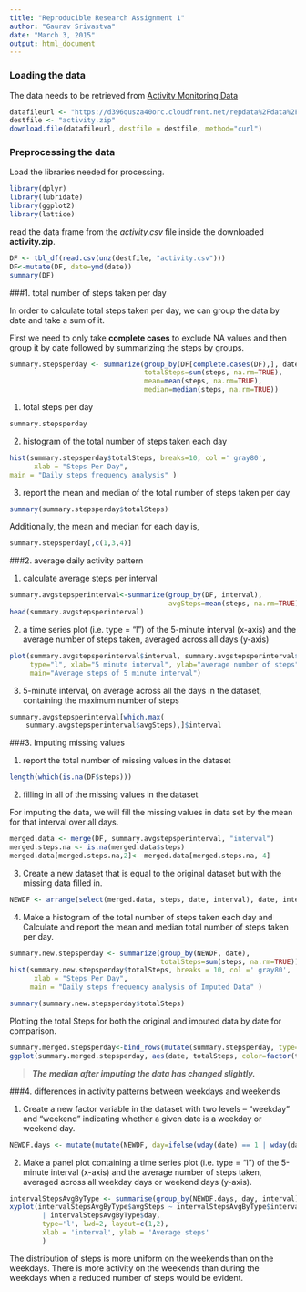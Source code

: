 ```yaml
---
title: "Reproducible Research Assignment 1"
author: "Gaurav Srivastva"
date: "March 3, 2015"
output: html_document
---
```


### Loading the data

The data needs to be retrieved from [Activity Monitoring Data](https://d396qusza40orc.cloudfront.net/repdata%2Fdata%2Factivity.zip "Activity Monitoring Data")

```r
datafileurl <- "https://d396qusza40orc.cloudfront.net/repdata%2Fdata%2Factivity.zip"
destfile <- "activity.zip"
download.file(datafileurl, destfile = destfile, method="curl")
```

### Preprocessing the data

Load the libraries needed for processing.

```r
library(dplyr)
library(lubridate)
library(ggplot2)
library(lattice)
```

read the data frame from the *activity.csv* file inside the downloaded **activity.zip**.

```r
DF <- tbl_df(read.csv(unz(destfile, "activity.csv")))
DF<-mutate(DF, date=ymd(date))
summary(DF)
```

###1. total number of steps taken per day

In order to calculate total steps taken per day, we can group the data by date and take a sum of it.

First we need to only take **complete cases** to exclude NA values and then group it by date followed by summarizing the steps by groups.

```r
summary.stepsperday <- summarize(group_by(DF[complete.cases(DF),], date), 
                                 totalSteps=sum(steps, na.rm=TRUE),
                                 mean=mean(steps, na.rm=TRUE),
                                 median=median(steps, na.rm=TRUE))
```

1. total steps per day

```r
summary.stepsperday
```

2. histogram of the total number of steps taken each day

```r
hist(summary.stepsperday$totalSteps, breaks=10, col =' gray80',
      xlab = "Steps Per Day",
main = "Daily steps frequency analysis" )
```

3. report the mean and median of the total number of steps taken per day
```r
summary(summary.stepsperday$totalSteps)
```

Additionally, the mean and median for each day is,
```r
summary.stepsperday[,c(1,3,4)]
```

###2. average daily activity pattern

1. calculate average steps per interval

```r
summary.avgstepsperinterval<-summarize(group_by(DF, interval), 
                                       avgSteps=mean(steps, na.rm=TRUE))
head(summary.avgstepsperinterval)
```

2. a time series plot (i.e. type = "l") of the 5-minute interval (x-axis) and the average number of steps taken, averaged across all days (y-axis)

```r
plot(summary.avgstepsperinterval$interval, summary.avgstepsperinterval$avgSteps, 
     type="l", xlab="5 minute interval", ylab="average number of steps", 
     main="Average steps of 5 minute interval")
```

3. 5-minute interval, on average across all the days in the dataset, containing the maximum number of steps

```r
summary.avgstepsperinterval[which.max(
    summary.avgstepsperinterval$avgSteps),]$interval
```

###3. Imputing missing values

1. report the total number of missing values in the dataset

```r
length(which(is.na(DF$steps)))
```

2. filling in all of the missing values in the dataset

For imputing the data, we will fill the missing values in data set by the mean for that interval over all days.

```r
merged.data <- merge(DF, summary.avgstepsperinterval, "interval")
merged.steps.na <- is.na(merged.data$steps)
merged.data[merged.steps.na,2]<- merged.data[merged.steps.na, 4]
```

3. Create a new dataset that is equal to the original dataset but with the missing data filled in.

```r
NEWDF <- arrange(select(merged.data, steps, date, interval), date, interval)
```

4. Make a histogram of the total number of steps taken each day and Calculate and report the mean and median total number of steps taken per day. 

```r
summary.new.stepsperday <- summarize(group_by(NEWDF, date), 
                                     totalSteps=sum(steps, na.rm=TRUE))
hist(summary.new.stepsperday$totalSteps, breaks = 10, col =' gray80',
      xlab = "Steps Per Day",
     main = "Daily steps frequency analysis of Imputed Data" )

summary(summary.new.stepsperday$totalSteps)
```

Plotting the total Steps for both the original and imputed data by date for comparison.

```r
summary.merged.stepsperday<-bind_rows(mutate(summary.stepsperday, type="original"), mutate(summary.new.stepsperday, type="imputed"))
ggplot(summary.merged.stepsperday, aes(date, totalSteps, color=factor(type)))+geom_line()

```

> ***The median after imputing the data has changed slightly.*** 

###4. differences in activity patterns between weekdays and weekends

1. Create a new factor variable in the dataset with two levels – “weekday” and “weekend” indicating whether a given date is a weekday or weekend day.

```r
NEWDF.days <- mutate(mutate(NEWDF, day=ifelse(wday(date) == 1 | wday(date)==7, "weekend", "weekday")), day=factor(day))
```

2. Make a panel plot containing a time series plot (i.e. type = "l") of the 5-minute interval (x-axis) and the average number of steps taken, averaged across all weekday days or weekend days (y-axis). 

```r
intervalStepsAvgByType <- summarise(group_by(NEWDF.days, day, interval), avgSteps=mean(steps))
xyplot(intervalStepsAvgByType$avgSteps ~ intervalStepsAvgByType$interval
        | intervalStepsAvgByType$day,
        type='l', lwd=2, layout=c(1,2),
        xlab = 'interval', ylab = 'Average steps'
        )
```

The distribution of steps is more uniform on the weekends than on the weekdays. There is more activity on the weekends than during the weekdays when a reduced number of steps would be evident.



